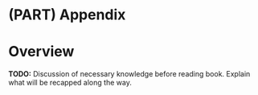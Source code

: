 # (PART) Appendix {-}

# Overview {#appendix-overview}

**TODO:** Discussion of necessary knowledge before reading book. Explain what will be recapped along the way.
